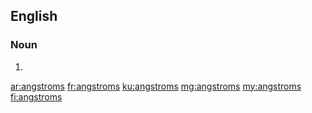 {{also|ångstroms|ångströms}}
==English==

===Noun===
{{head|en|plural}}

# {{plural of|angstrom|lang=en}}

[[ar:angstroms]]
[[fr:angstroms]]
[[ku:angstroms]]
[[mg:angstroms]]
[[my:angstroms]]
[[fi:angstroms]]